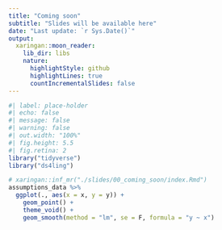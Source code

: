 ```yaml
---
title: "Coming soon"
subtitle: "Slides will be available here"
date: "Last update: `r Sys.Date()`"
output:
  xaringan::moon_reader:
    lib_dir: libs
    nature:
      highlightStyle: github
      highlightLines: true
      countIncrementalSlides: false
---
```


```r
#| label: place-holder
#| echo: false
#| message: false
#| warning: false
#| out.width: "100%"
#| fig.height: 5.5
#| fig.retina: 2
library("tidyverse")
library("ds4ling")

# xaringan::inf_mr("./slides/00_coming_soon/index.Rmd")
assumptions_data %>% 
  ggplot(., aes(x = x, y = y)) + 
    geom_point() + 
    theme_void() + 
    geom_smooth(method = "lm", se = F, formula = "y ~ x")
```


